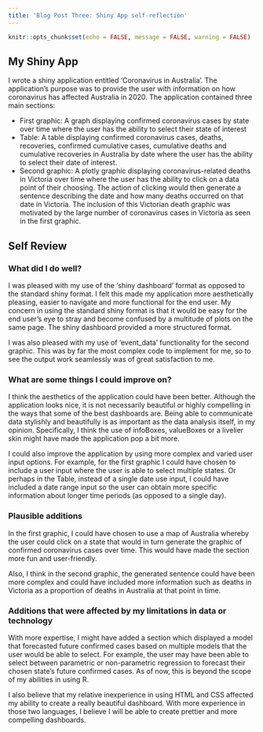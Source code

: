 ```yaml
---
title: 'Blog Post Three: Shiny App self-reflection'
---
```


```r
knitr::opts_chunk$set(echo = FALSE, message = FALSE, warning = FALSE)
```

## My Shiny App

I wrote a shiny application entitled 'Coronavirus in Australia'. The application's purpose was to provide the user with information on how coronavirus has affected Australia in 2020. The application contained three main sections:

- First graphic: A graph displaying confirmed coronavirus cases by state over time where the user has the ability to select their state of interest
- Table: A table displaying confirmed coronavirus cases, deaths, recoveries, confirmed cumulative cases, cumulative deaths and cumulative recoveries in Australia by date where the user has the ability to select their date of interest.
- Second graphic: A plotly graphic displaying coronavirus-related deaths in Victoria over time where the user has the ability to click on a data point of their choosing. The action of clicking would then generate a sentence describing the date and how many deaths occurred on that date in Victoria. The inclusion of this Victorian death graphic was motivated by the large number of coronavirus cases in Victoria as seen in the first graphic.

## Self Review

### What did I do well?

I was pleased with my use of the 'shiny dashboard' format as opposed to the standard shiny format. I felt this made my application more aesthetically pleasing, easier to navigate and more functional for the end user. My concern in using the standard shiny format is that it would be easy for the end user's eye to stray and become confused by a multitude of plots on the same page. The shiny dashboard provided a more structured format.

I was also pleased with my use of 'event_data' functionality for the second graphic. This was by far the most complex code to implement for me, so to see the output work seamlessly was of great satisfaction to me. 

### What are some things I could improve on?

I think the aesthetics of the application could have been better. Although the application looks nice, it is not necessarily beautiful or highly compelling in the ways that some of the best dashboards are. Being able to communicate data stylishly and beautifully is as important as the data analysis itself, in my opinion. Specifically, I think the use of infoBoxes, valueBoxes or a livelier skin might have made the application pop a bit more.

I could also improve the application by using more complex and varied user input options. For example, for the first graphic I could have chosen to include a user input where the user is able to select multiple states. Or perhaps in the Table, instead of a single date use input, I could have included a date range input so the user can obtain more specific information about longer time periods (as opposed to a single day).

### Plausible additions

In the first graphic, I could have chosen to use a map of Australia whereby the user could click on a state that would in turn generate the graphic of confirmed coronavirus cases over time. This would have made the section more fun and user-friendly.

Also, I think in the second graphic, the generated sentence could have been more complex and could have included more information such as deaths in Victoria as a proportion of deaths in Australia at that point in time.

### Additions that were affected by my limitations in data or technology

With more expertise, I might have added a section which displayed a model that forecasted future confirmed cases based on multiple models that the user would be able to select. For example, the user may have been able to select between parametric or non-parametric regression to forecast their chosen state's future confirmed cases. As of now, this is beyond the scope of my abilities in using R.

I also believe that my relative inexperience in using HTML and CSS affected my ability to create a really beautiful dashboard. With more experience in those two languages, I believe I will be able to create prettier and more compelling dashboards.


